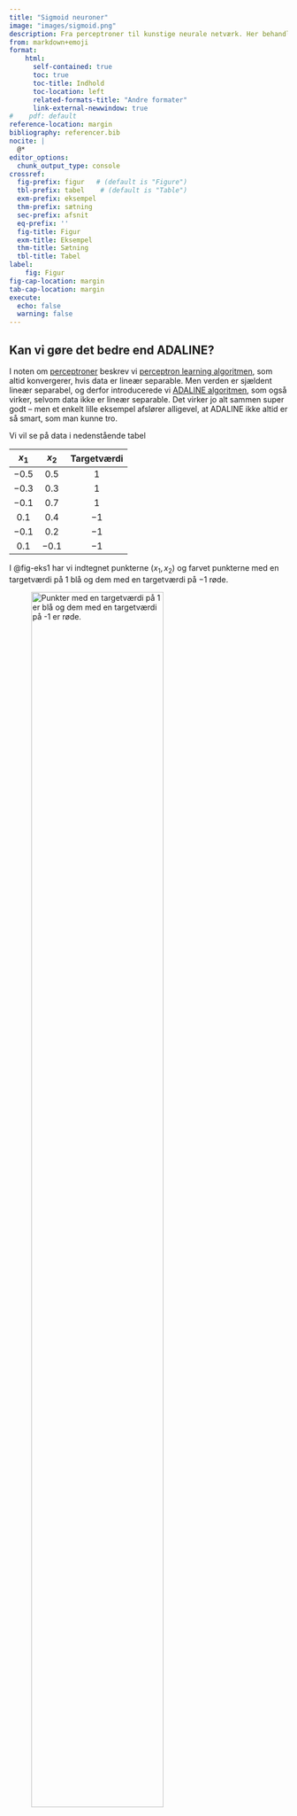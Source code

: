 ```yaml
---
title: "Sigmoid neuroner"
image: "images/sigmoid.png"
description: Fra perceptroner til kunstige neurale netværk. Her behandles \"Sigmoid neuroner\", som er en udvidelse af den klassiske perceptron og dermed en trædesten på vej mod at forstå kunstige neurale netværk.
from: markdown+emoji
format:
    html:
      self-contained: true 
      toc: true
      toc-title: Indhold
      toc-location: left
      related-formats-title: "Andre formater"
      link-external-newwindow: true
#    pdf: default
reference-location: margin
bibliography: referencer.bib
nocite: | 
  @*
editor_options: 
  chunk_output_type: console
crossref:
  fig-prefix: figur   # (default is "Figure")
  tbl-prefix: tabel    # (default is "Table")
  exm-prefix: eksempel
  thm-prefix: sætning
  sec-prefix: afsnit
  eq-prefix: ''
  fig-title: Figur
  exm-title: Eksempel
  thm-title: Sætning
  tbl-title: Tabel
label:
    fig: Figur
fig-cap-location: margin
tab-cap-location: margin
execute:
  echo: false
  warning: false
---
```


## Kan vi gøre det bedre end ADALINE?

I noten om [perceptroner](../perceptron/perceptron.qmd) beskrev vi [perceptron learning algoritmen](../perceptron/perceptron.qmd#sec-perceptron_learning_algortimen), som altid konvergerer, hvis data er lineær separable. Men verden er sjældent lineær separabel, og derfor introducerede vi [ADALINE algoritmen](../perceptron/perceptron.qmd#sec-ADALINE), som også virker, selvom data ikke er lineær separable. Det virker jo alt sammen super godt -- men et enkelt lille eksempel afslører alligevel, at ADALINE ikke altid er så smart, som man kunne tro.

Vi vil se på data i nedenstående tabel

| $x_1$ | $x_2$ | Targetværdi|
|:------:|:------:|:------:|
| $-0.5$ | $0.5$ | $1$ |
| $-0.3$ | $0.3$ | $1$ |
| $-0.1$ | $0.7$ | $1$ |
| $0.1$ | $0.4$ | $-1$ |
| $-0.1$ | $0.2$ | $-1$ |
| $0.1$ | $-0.1$ | $-1$ |

I @fig-eks1 har vi indtegnet punkterne $(x_1,x_2)$ og farvet punkterne med en targetværdi på $1$ blå og dem med en targetværdi på $-1$ røde.

![Punkter med en targetværdi på $1$ er blå og dem med en targetværdi på $-1$ er røde.](images/fig-eks1.png){width=75% #fig-eks1}

Det er tydeligt, at punkterne er lineær separable og den indtegnede linje er også den som ADALINE giver[^1]. Du kan selv prøve [ADALINE her](https://apps01.math.aau.dk/adaline/). De estimerede vægte er $w_0=-0.9346, w_1=-2.838$ og $w_2=1.668$.Det vil sige, at den indtegnede linje har ligning

$$
-0.9346-2.838 x_1 + 1.668x_2=0
$$

Det er alt sammen meget fint, men lad os nu prøve at indtegne et nyt rødt punkt:

| $x_1$ | $x_2$ | Targetværdi|
|:------:|:------:|:------:|
| $1$ | $-1$ | $-1$ |

Det nye punkt er indtegnet i @fig-eks2 sammen med de øvrige seks punkter. Det er tydeligt, at data stadig er lineær separable.

![Et nyt rødt punkt er indtegnet og data er stadig lineær separable.](images/fig-eks2.png){width=75% #fig-eks2}

Hvis vi prøver at køre ADALINE algoritmen fås linjen, som er indtegnet i @fig-eks2_2. Vi kan allerede se nu, at det er helt skørt. Data er lineær separable, men alligevel er der et rødt punkt, som bliver klassificeret forkert -- faktisk var den oprindelige linje fra @fig-eks1 bedre. 


![Et nyt rødt punkt er indtegnet og den linje, som ADALINE finder.](images/fig-eks2_2.png){width=75% #fig-eks2_2}

Det er jo ikke ligefrem super overbevisende. Data er lineær separable og alligevel kan ADALINE ikke finde ud af at finde en rette linje, som kan adskille de røde punkter fra de blå!

Hvis vi skal forstå, hvad der sker, må vi se lidt nærmere på den tabsfunktion, som ADALINE forsøger at mininere. Fra [afsnittet om ADALINE](../perceptron/perceptron.qmd#sec-ADALINE) ved vi, at tabsfunktionen er

$$
\begin{aligned}
E(w_0, w_1, &\dots, w_n)\\ &= \frac{1}{2} \sum_{m=1}^{M} \left (t_m-
(w_0 + w_1 \cdot x_{m,1} + \cdots + w_n \cdot x_{m,n}) \right)^2
\end{aligned}
$$

hvor det $m$'te træningseksempel er
$$(x_{m,1}, x_{m,2}, \dots, x_{m,n}, t_m)$$

Det vil sige, at det $m$'te træningseksempel giver et bidrag til tabsfunktionen på 

$$
\left ( t_m- (w_0 + w_1 \cdot x_{m,1} + \cdots + w_n \cdot x_{m,n}) \right)^2
$$

For et blåt punkt med $t_m=1$ vil det sige, at bidraget til tabsfunktionen er præcis $0,$ hvis
$$
1- (w_0 + w_1 \cdot x_{m,1} + \cdots + w_n \cdot x_{m,n})=0
$$
og for et rødt punkt med $t_m=-1$ er bidraget til tabsfunktionen præcis $0,$ hvis
$$
-1- (w_0 + w_1 \cdot x_{m,1} + \cdots + w_n \cdot x_{m,n})=0
$$
Nu er $1- (w_0 + w_1 \cdot x_1 + \cdots + w_n \cdot x_n)=0$ og $-1- (w_0 + w_1 \cdot x_1 + \cdots + w_n \cdot x_n)=0$ jo bare ligninger for rette linjer. Disse linjer ses indtegnet på @fig-eks1_2 (som henholdsvis en blå og rød stiplet linje) sammen med de oprindelige seks punkter og den linje, som ADALINE fandt baseret på disse seks punkter. Samtidig er det for hvert punkt markeret, hvor meget dette punkt bidrager til tabsfunktionen. 

![Punkter med en targetværdi på $1$ er blå og dem med en targetværdi på $-1$ er røde. Den sorte linje med ligning $w_0+w_1 x_1 + w_2 x_2=0$ svarer til den ADALINE fandt. Den blå stiplede linje har ligning $1-(w_0+w_1 x_1 + w_2 x_2)=0$, mens den røde stiplede linje har ligning $-1-(w_0+w_1 x_1 + w_2 x_2)=0$.](images/fig-eks1_2.png){width=75% #fig-eks1_2}

Det ses nu på @fig-eks1_2, at blå punkter, som ligger tæt på den blå stiplede linje, bidrager mindst til tabsfunktionen, mens røde punkter, som ligger tæt på den røde stiplede linje, ligeledes bidrager mindst til tabsfunktionen. Den samlede værdi af tabsfunktionen er her $0.75$.

Laver vi nu samme øvelse med det ekstra punkt fås resultat i @fig-eks2_4.


![I alt syv punkter sammen med den sorte linje med ligning $w_0+w_1 x_1 + w_2 x_2=0$ svarer til den ADALINE finder. Punkter med en targetværdi på $1$ er blå og dem med en targetværdi på $-1$ er røde.  Den blå stiplede linje har ligning $1-(w_0+w_1 x_1 + w_2 x_2)=0$, mens den røde stiplede linje har ligning $-1-(w_0+w_1 x_1 + w_2 x_2)=0$. Den samlede værdi af tabsfunktionen er her $2.00$.](images/fig-eks2_4.png){width=75% #fig-eks2_4}

Igen ser vi, at blå punkter tæt på den blå stiplede linje bidrager mindst til tabsfunktionen og tilsvarende for de røde punkter, som ligger tæt på den røde stiplede linje. Det nye punkts bidrag til tabsfunktionen bliver derfor her det mindste bidrag blandt alle de røde punkter. Den samlede værdi af tabsfunktionen er her $2.00$.

Hvis vi i stedet prøver at bruge vores egen oprindelige linje (baseret på de seks første punkter), som rent faktisk kunne adskille de blå punkter fra de røde, så fås det resultat, som ses i @fig-eks2_med_oprindelig_linje.

![I alt syv punkter sammen med den sorte linje, som ADALINE giver baseret på de oprindelige seks punkter. Punkter med en targetværdi på $1$ er blå og dem med en targetværdi på $-1$ er røde.  Den blå stiplede linje har ligning $1-(w_0+w_1 x_1 + w_2 x_2)=0$, mens den røde stiplede linje har ligning $-1-(w_0+w_1 x_1 + w_2 x_2)=0$. Den samlede værdi af tabsfunktionen er her $10.60$.](images/eks2_med_oprindelig_linje.png){width=75% #fig-eks2_med_oprindelig_linje}

Det er nu tydeligt, at det nye røde punkter ligger så langt væk fra den stiplede røde linje, at det bidrager betydeligt til tabsfunktionen. Derfor er den samlede værdi af tabsfunktionen $10.60$ -- og derfor vælger ADALINE linjen i @fig-eks2_4 til at adskille punkterne. Ikke fordi, det er den linje, som giver den laveste andel af korrekt klassificerede, men fordi det er den linje, som minimerer tabsfunktionen! Det er jo faktisk helt skørt! 

## Sigmoid neuron og aktiveringsfunktioner

Problemet med ADALINE, som vi har set i eksemplet ovenfor, opstår fordi, et *ekstremt* punkt får lov til at \"trække\" uforholdsmæssigt meget i den linje, som ADALINE finder, for at dette punkts bidrag til tabsfunktionen ikke skal blive alt for stort. 

Vi så det i @fig-eks2_4 og @fig-eks2_med_oprindelig_linje. I @fig-eks2_4 brugte vi den linje, som ADALINE gav, og her var det *ekstreme* punkts bidrag til tabsfunktionen på $0.32$. I @fig-eks2_med_oprindelig_linje valgte vi en linje, som oplagt er bedre til at adskille de blå punkter fra de røde, men her er det *ekstreme* punkts bidrag til tabsfunktionen helt oppe på $19.72$.

For at forstå det lidt bedre skal vi måske lige repetere, hvordan man finder afstanden fra et punkt $P(x_1,y_1)$ til en linje $l$ med ligning $ax+by+c=0$:

$$
\textrm{dist}(P,l)=\frac{|a x_1 + b y_1 +c|}{\sqrt{a^2+b^2}}
$$

Denne afstandsformel kan generaliseres, så afstanden fra et punkt $P(x_{m,1}, x_{m,2}, \dots, x_{m,n})$ (i et $n$-dimensionalt rum!) til linjen $l$ med ligning $w_0+w_1 x_1 + w_2 x_2 + \cdots + w_n x_n=0$ er:

$$
\textrm{dist}(P,l)=\frac{|w_0 + w_1 \cdot x_{m,1} + \cdots + w_n \cdot x_{m,n}|}{\sqrt{w_1^2 + w_2^2 + \cdots + w_n^2}}
$$

Det vil sige, at udtrykket i tælleren $|w_0 + w_1 \cdot x_{m,1} + \cdots + w_n \cdot x_{m,n}|$ bliver et mål for hvor langt væk punktet $P(x_{m,1}, x_{m,2}, \dots, x_{m,n})$ ligger fra linjen. Det forklarer, hvordan et *ekstremt* punkt kan give et meget stort bidrag til tabsfunktionen:

$$
\left ( t- (w_0 + w_1 \cdot x_{m,1} + \cdots + w_n \cdot x_{m,n}) \right)^2
$$ {#eq-bidrag_til_tabsfunktion}

Hvis punktet ligger langt væk fra den linje, som måske umiddelbart ser fornuftig ud, så vil punktet give et stort bidrag til tabsfunktionen, fordi værdien af $w_0 + w_1 \cdot x_{m,1} + \cdots + w_n \cdot x_{m,n}$ bliver stor, og dermed vil bidraget til tabsfunktionen i (@eq-bidrag_til_tabsfunktion) også blive stort!

Alt det her leder os frem til, at valget af tabsfunktion måske i virkeligheden ikke er super smart. Problemet opstår grundlæggende, fordi targetværdien $t$ og udtrykket i den inderste parentes i (@eq-bidrag_til_tabsfunktion) er på to helt vidt forskellige skalaer. Targetværdien er enten $-1$ eller $1$, mens udtrykket $w_0 + w_1 \cdot x_{m,1} + \cdots + w_n \cdot x_{m,n}$ kan antage en hvilken som helst reel værdi -- en værdi som kan blive vældig stor, hvis punktet $P(x_{m,1}, x_{m,2}, \dots, x_{m,n})$ ligger langt væk fra linjen. Derfor bliver ADALINE nødt til at tvinge linjen med ligningen 

$$
w_0 + w_1 \cdot x_{1} + \cdots + w_n \cdot x_{n}=0
$$

over mod et ekstremt punkt, sådan at dette punkts bidrag til tabsfunktionen ikke bliver alt for stort.

Problemet kan løses ved at bruge det, man kalder for en *aktiveringsfunktion*. Helt grundlæggende handler det om, at targetværdi $t,$ og det udtryk som vi beregner på baggrund af punktet $P(x_{m,1}, x_{m,2}, \dots, x_{m,n})$ skal være på samme skala. Vi vil her illustrere det ved at bruge en aktiveringsfunktion, som ofte benyttes, og som kaldes for \"sigmoid\"-funktionen $\sigma$. Forskriften for sigmoid-funktionen er:

$$
\sigma(x)=\frac{1}{1+e^{-x}}
$$ {#eq-sigmoid} 

Grafen for sigmoid-funktionen ses i @fig-sigmoid.

![Grafen for sigmoid-funktionen med forskrift $\sigma(x)=\frac{1}{1+e^{-x}}$.](images/sigmoid.png){width=75% #fig-sigmoid}

Definitionsmængden for sigmoid-funktionen er alle reele tal, mens værdimængden er intervallet $(0,1)$. Det kan skrives sådan her:

$$
\sigma: \mathbb{R} \rightarrow (0,1)
$$

Det vil vi udnytte og nu omdefinere targetværdien $t$ på denne måde:

$$
t=
\begin{cases}
1 & \textrm{hvis punktet er blåt} \\
0 & \textrm{hvis punktet er rødt} \\
\end{cases}
$$

Så targetværdierne er nu $0$ eller $1$ i stedet for $-1$ og $1$. Vi definerer nu tabsfunktionen sådan her:

$$
\begin{aligned}
E(w_0, w_1, &\dots, w_n) \\ &= \frac{1}{2} \sum_{m=1}^{M} \left (t_m-
\sigma(w_0 + w_1 \cdot x_{m,1} + \cdots + w_n \cdot x_{m,n}) \right)^2
\end{aligned}
$$ {#eq-ny_tabsfunktion}

Bemærk, at problemet med de to skalaer nu er løst. Targetværdien er enten $0$ eller $1$ samtidig med, at $\sigma(w_0 + w_1 \cdot x_{m,1} + \cdots + w_n \cdot x_{m,n})$ også ligger mellem $0$ og $1$. Vi sammenligner altså ikke længere pærer med bananer! Når sigmoid-funktionen på denne måde indgår i en tabsfunktion, så kalder man den også for en **aktiveringsfunktion**. Og den \"perceptron\" som minimerer tabsfunktionen i (@eq-ny_tabsfunktion) kaldes for en **sigmoid neuron**.

Lad os nu undersøge hvordan vi får en lille værdi af tabsfunktionen. Hvis punktet er blåt (svarende til en targetværdi på $1$), så vil bidraget

$$
\left (1 - \sigma(w_0 + w_1 \cdot x_{m,1} + \cdots + w_n \cdot x_{m,n}) \right)^2
$$

være lille (altså sæt på $0$), hvis $\sigma(w_0 + w_1 \cdot x_{m,1} + \cdots + w_n \cdot x_{m,n})$ er tæt på $1$. Og omvendt hvis targetværdien er $0$ (hvilket svarer til et rødt punkt), så vil  bidraget 

$$
\left (0 - \sigma(w_0 + w_1 \cdot x_{m,1} + \cdots + w_n \cdot x_{m,n}) \right)^2
$$

være lille (altså sæt på $0$), hvis $\sigma(w_0 + w_1 \cdot x_{m,1} + \cdots + w_n \cdot x_{m,n})$ er tæt på $0$. Vi leder altså efter vægte $w_0, w_1, \dots, w_n$, som netop har denne egenskab, fordi de så vil minimere tabsfunktionen. 

Dette har også en anden fordel. Vi kan nemlig tænke på værdi 

$$
\sigma(w_0 + w_1 \cdot x_{m,1} + \cdots + w_n \cdot x_{m,n})
$$

som en sandsynlighed for at punktet $P(x_{m,1}, x_{m,2}, \dots, x_{m,n})$ er blåt. Vi kan derfor bruge denne værdi til at forudsige om et nyt punkt er blåt eller rødt. Det vil vi gøre på denne måde:

$$
\textrm{Nyt punkt er }=
\begin{cases}
\textrm{blåt} & \textrm{hvis } \sigma(w_0 +  \cdots + w_n \cdot x_{m,n}) \geq 0.5\\
\textrm{rødt} & \textrm{hvis } \sigma(w_0 +  \cdots + w_n \cdot x_{m,n}) < 0.5\\
\end{cases}
$$ {#eq-pred}

Skillelinjen for hvornår et punkt $(x_1, x_2, \dots, x_n)$ er blåt eller rødt fås netop, når

$$
\sigma(w_0 + w_1 \cdot x_{1} + \cdots + w_n \cdot x_{n}) = 0.5
$$ {#eq-sigmoid2}

Ser vi på definitionen af sigmoid-funktionen i (@eq-sigmoid) svarer det til at løse

$$
\sigma(x)=\frac{1}{1+e^{-x}} = 0.5
$$ 

Dette er netop opfyldt, hvis $e^{-x}=1$, hvilket kun kan lade sig gøre, når $x=0$. Sammenligner vi dette med (@eq-sigmoid2), så ser vi altså at skillelinjen er

$$
w_0 + w_1 \cdot x_{1} + \cdots + w_n \cdot x_{n} = 0
$$

Den nye måde at tænke tabsfunktionen på giver os altså stadigvæk en ret linje, som kan bruges til at adskille de røde punkter fra de blå.

Lad os prøve først at illustrere det med datasættet bestående af de seks punkter i @fig-eks1. Resultat af at bruge ADALINE (fuldt optrukken linje) og en sigmoid neuron (stiplet linje) ses i @fig-eks1_sigmoid. Det er her tydeligt, at begge metoder kan bruges til at finde en linje, som adskiller de blå punkter fra de røde og der er i det hele taget ikke den store forskel på de to metoder.


![Stiplet linje svarer til ADALINE -- fuldt optrukken linje svarer til sigmoid neuron.](images/fig-eks1_sigmoid.png){width=75% #fig-eks1_sigmoid}

Bruger vi nu ADALINE og en sigmoid neuron på data fra @fig-eks2 fås resultatet i @fig-eks2_sigmoid. Igen svarer ADALINE til fuldt optrukket linje og sigmoid til stiplet linje. Vi kan nu se, at sigmoid neuron præcis gør det, som vi havde håbet på: Den adskiller de blå punkter fra de røde også selvom ét af punkterne er ekstremt.


![Stiplet linje svarer til ADALINE -- fuldt optrukken linje svarer til sigmoid neuron.](images/fig-eks2_sigmoid.png){width=75% #fig-eks2_sigmoid}

Vægtene fra sigmoid neuronen i det sidste eksempel er $w_0=-6.046$, $w_1=-16.69$ og $w_2=10.94$ svarende til linjen med ligning
$$
-6.046 - 16.69x_1+10.94x_2=0
$$
Udregner vi 
$$
\sigma(-6.046 - 16.69x_1+10.94x_2)
$$
får vi altså sandsynligheden for at et punkt er blåt. Gør vi det fås resultatet i nedenstående tabel:

| $x_1$ | $x_2$ | Targetværdi| Sandsynlighed |
|:------:|:------:|:------:|:------:|
| $-0.5$ | $0.5$ | $1$ | $1.00$ |
| $-0.3$ | $0.3$ | $1$ | $0.90$ |
| $-0.1$ | $0.7$ | $1$ | $0.96$ |
| $0.1$ | $0.4$ | $0$ | $0.03$ |
| $-0.1$ | $0.2$ | $0$ | $0.10$ |
| $0.1$ | $-0.1$ | $0$ | $0.00$ |
| $1$ | $-1$ | $0$ | $0.00$ |

Der er her fin overensstemmelse mellem targetværdien og den beregende sandsynlighed. Læg også mærke til at det ekstreme punkt har en beregnet sandsynlighed på $0.00$ og dermed bliver prædikteret til klart at være et *ikke* blåt -- det vil sige et rødt -- punkt.




## Nye opdateringsregler

I noten om perceptroner forklarede vi i afsnittet om [gradientnedstigning](../perceptron/perceptron.qmd#sec-ADALINE_gradientnedstigning), hvordan vægtene i ADALINE algoritmen blev opdateret. Vi vil her på tilsvarende vis udlede de nye opdateringsregler for sigmoid neuronen.

Vi har nu tabsfunktionen 

$$
\begin{aligned}
E(w_0, w_1, &\dots, w_n) \\ &= \frac{1}{2} \sum_{m=1}^{M} \left (t_m-
\sigma(w_0 + w_1 \cdot x_{m,1} + \cdots + w_n \cdot x_{m,n}) \right)^2
\end{aligned}
$$

som vi igen vil minimere ved at bruge gradientnedstigning. Det vil sige, at vægtene opdateres ved at gå et lille stykke i den negative gradients retning:

$$
\begin{aligned}
w_0 \leftarrow & w_0 - \eta \cdot \frac{\partial E }{\partial w_0} \\
w_1 \leftarrow & w_1 - \eta \cdot \frac{\partial E }{\partial w_1} \\
&\vdots  \\
w_n \leftarrow & w_n - \eta \cdot \frac{\partial E }{\partial w_n} \\
\end{aligned}
$$

hvor $\eta$ er en *learning rate*. 

Vi bestemmer nu den partielle afledede for den $i$'te vægt. Ved at bruge sum- og kædereglen får vi:

$$
\begin{aligned}
\frac{\partial E}{\partial w_i} &= \frac{1}{2} \sum_{m=1}^{M} \frac{\partial}{\partial w_i}\left (t_m-
\sigma(w_0 + w_1 \cdot x_{m,1} + \cdots + w_n \cdot x_{m,n}) \right)^2 \\
&= \frac{1}{2} \sum_{m=1}^{M} 2 \cdot \left (t_m-
\sigma(w_0 + w_1 \cdot x_{m,1} + \cdots + w_n \cdot x_{m,n}) \right) \\ 
& \quad  \quad \quad  \quad  \cdot \frac{\partial}{\partial w_i} \left (t_m-
\sigma(w_0 + w_1 \cdot x_{m,1} + \cdots + w_n \cdot x_{m,n} ) \right) \\
\end{aligned}
$$ {#eq-partiel}

 

Betragter vi den sidste faktor og bruger kædereglen igen får vi

$$
\begin{aligned}
\frac{\partial}{\partial w_i} (t_m - \sigma(w_0 + & w_1 \cdot x_{m,1} + \cdots   + w_n \cdot x_{m,n} )) = \\ 
&- \sigma'(w_0 + w_1 \cdot x_{m,1} + \cdots + w_n \cdot x_{m,n})\cdot \\ &\frac{\partial}{\partial w_i} \left (w_0 + w_1 \cdot x_{m,1} + \cdots + w_n \cdot x_{m,n} \right)
\end{aligned}
$$
Nu er
$$
\frac{\partial}{\partial w_i} \left (w_0 + w_1 \cdot x_{m,1} + \cdots + w_i \cdot x_{m,i} + \cdots  + w_n \cdot x_{m,n} \right) = x_{m,i}
$$

Så
$$
\begin{aligned}
\frac{\partial}{\partial w_i} (t_m -
\sigma(w_0 &+ w_1 \cdot x_{m,1}  + \cdots  + w_n \cdot x_{m,n} )) = \\ &- \sigma'(w_0 + w_1 \cdot x_{m,1} + \cdots + w_n \cdot x_{m,n})\cdot x_{m,i}
\end{aligned}
$$

Vi mangler nu bare at finde den afledede sigmoid-funktion. Man kan vise -- og dette overlades trygt til læseren -- at

$$
\sigma'(x)=\sigma(x)\cdot(1-\sigma(x))
$$

Derfor bliver

$$
\begin{aligned}
\frac{\partial}{\partial w_i} (t_m -
\sigma(w_0 &+ w_1 \cdot x_{m,1} + \cdots  + w_n \cdot x_{m,n} )) = \\
&- \sigma(w_0 + w_1 \cdot x_{m,1} + \cdots + w_n \cdot x_{m,n}) \cdot \\ & (1-\sigma(w_0 + w_1 \cdot x_{m,1} + \cdots  + w_n \cdot x_{m,n} )) \cdot x_{m,i}
\end{aligned}
$$

For at gøre det lidt mere læsevenligt definerer vi

$$
o_m = \sigma(w_0 + w_1 \cdot x_{m,1} + \cdots + w_n \cdot x_{m,n})
$$

Her står $o_m$ for outputværdien hørende til det $m$'te træningseksempel. Hvis vi sammenligner med (@eq-pred) ses det, at det netop er denne outputværdi, som bruges til at afgøre om et nyt punkt er rødt eller blåt. Vi får så

$$
\begin{aligned}
\frac{\partial}{\partial w_i} (t_m -
\sigma(w_0 + w_1 \cdot x_{m,1} + \cdots  &+ w_n \cdot x_{m,n} )) = \\ &- o_m\cdot (1-o_m) \cdot x_{m,i}
\end{aligned}
$$

Indsættes dette i (@eq-partiel) får vi og bruger at $o_m = \sigma(w_0 + w_1 \cdot x_{m,1} + \cdots + w_n \cdot x_{m,n})$ fås

$$
\begin{aligned}
\frac{\partial E}{\partial w_i} = - \sum_{m=1}^{M} \left (t_m-o_m \right) \cdot o_m\cdot (1-o_m) \cdot x_{m,i}
\end{aligned}
$$

Dette gælder for $i \in \{1, 2, \dots, n \}$. Når $i=0$ er det ikke svært at overbevise sig selv om, at

$$
\frac{\partial E}{\partial w_0} = - \sum_{m=1}^{M} \left (t_m-o_m \right) \cdot o_m\cdot (1-o_m) \cdot 1
$$

Derfor ender vi med:

::: {.callout-note icon=false} 
## Opdateringsregler for sigmoid neuronen
$$
\begin{aligned}
w_0 \leftarrow & w_0 + \eta \cdot \sum_{m=1}^{M} \left (t_m-o_m \right) \cdot o_m\cdot (1-o_m) \\
w_1 \leftarrow & w_1 + \eta \cdot \sum_{m=1}^{M} \left (t_m-o_m \right) \cdot o_m\cdot (1-o_m) \cdot x_{m,1}\\
&\vdots  \\
w_n \leftarrow & w_n + \eta \cdot \sum_{m=1}^{M} \left (t_m-o_m \right) \cdot o_m\cdot (1-o_m) \cdot x_{m,n}
\end{aligned}
$$

hvor $o_m = \sigma(w_0 + w_1 \cdot x_{m,1} + \cdots + w_n \cdot x_{m,n})$.

:::

I praktisk vil man blive ved med at opdatere vægtene, indtil værdien af tabsfunktionen ikke ændrer sig særlig meget. 

## Andre aktiviteringsfunktioner

Sigmoid-funktionen er ét bud på en aktiveringsfunktion, men man kan sagtens bruge andre aktiveringsfunktioner. Det vigtige er, at værdimængden for aktiveringsfunktionen er på samme skala som targetværdierne. 

En ofte anvendt aktiveringsfunktion er *softsign*-funktion med forskrift

$$
f(x)=\frac{x}{1+|x|}
$$
Grafen for $f$ ses i @fig-softsign.

![Grafen for softsign-funktionen.](images/softsign.png){width=75% #fig-softsign}

Nu indgår den numeriske værdi af $x$ i forskriften, og man kunne få den tanke at $f$ måske hverken er kontinuert eller differentiabel i $0$. Men bruger vi definitionen på $|x|$, får vi

$$
f(x) = 
\begin{cases}
\frac{x}{1+x} & \textrm{hvis } x \geq 0 \\
\\
\frac{x}{1-x} & \textrm{hvis } x < 0 \\
\end{cases}
$$ {#eq-def_softsign}

For det første ser vi, at $f(0)=0/(1+0)=0$ og $f(x) \rightarrow 0$, når $x$ nærmer sig $0$ både fra højre og venstre. Det betyder, at $f$ *er* kontinuert i $0$.

Vi ser også, at for store positve værdier af $x$ vil
$$
f(x)= \frac{x}{1+x} \approx \frac{x}{x}=1
$$
og for store negative værdier af $x$ vil 
$$
f(x)= \frac{x}{1-x} \approx \frac{x}{-x}=-1
$$
Det betyder, at 
$$
f(x) \rightarrow 1 \quad \textrm{når} \quad x \rightarrow \infty
$$
og 

$$
f(x) \rightarrow -1 \quad \textrm{når} \quad x \rightarrow - \infty
$$
hvilket stemmer fint overens med @fig-softsign. 

Det vil sige, at hvis vi skal bruge softsign-funktionen som aktiveringsfunktion, så skal targetværdierne være $\pm 1$, og tabsfunktionen defineres da ved

$$
\begin{aligned}
E(w_0, w_1, &\dots, w_n) \\ &= \frac{1}{2} \sum_{m=1}^{M} \left (t_m-
f(w_0 + w_1 \cdot x_{m,1} + \cdots + w_n \cdot x_{m,n}) \right)^2,
\end{aligned}
$$
hvor $f$ altså er softsign-funktionen.
Når de nye opdateringsregler for vægtene skal udledes, får vi brug for at differentiere aktiveringsfunktionen. Ved at bruge definitionen i (@eq-def_softsign) kan man vise, at $f$ også er differentiabel med afledt funktion 
$$
f'(x)=\frac{1}{\left ( 1+ |x| \right )^2}
$$

Beviset for dette samt udledningen af de nye opdateringsregler overlades trygt til læseren. :blush:

# Videre læsning

[^1]: Her er alle startvægte sat til $0$, learning rate er på $0.1$, stop-kriterie er på $0.000001$ og maksimalt antal iterationer er sat til $50000$.

